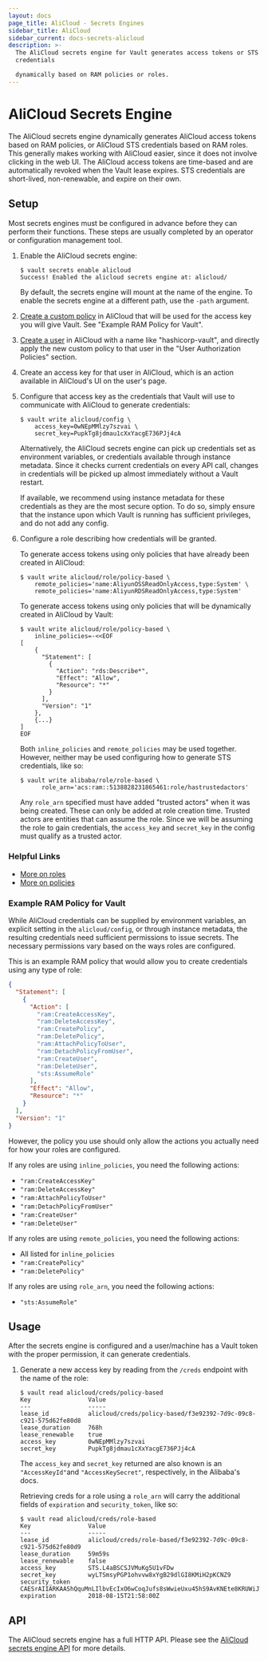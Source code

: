 ```yaml
---
layout: docs
page_title: AliCloud - Secrets Engines
sidebar_title: AliCloud
sidebar_current: docs-secrets-alicloud
description: >-
  The AliCloud secrets engine for Vault generates access tokens or STS
  credentials

  dynamically based on RAM policies or roles.
---
```


# AliCloud Secrets Engine

The AliCloud secrets engine dynamically generates AliCloud access tokens based on RAM
policies, or AliCloud STS credentials based on RAM roles. This generally
makes working with AliCloud easier, since it does not involve clicking in the web UI.
The AliCloud access tokens are time-based and are automatically revoked when the Vault
lease expires. STS credentials are short-lived, non-renewable, and expire on their own.

## Setup

Most secrets engines must be configured in advance before they can perform their
functions. These steps are usually completed by an operator or configuration
management tool.

1.  Enable the AliCloud secrets engine:

    ```text
    $ vault secrets enable alicloud
    Success! Enabled the alicloud secrets engine at: alicloud/
    ```

    By default, the secrets engine will mount at the name of the engine. To
    enable the secrets engine at a different path, use the `-path` argument.

1.  [Create a custom policy](https://www.alibabacloud.com/help/doc-detail/28640.htm)
    in AliCloud that will be used for the access key you will give Vault. See "Example
    RAM Policy for Vault".

1.  [Create a user](https://www.alibabacloud.com/help/faq-detail/28637.htm) in AliCloud
    with a name like "hashicorp-vault", and directly apply the new custom policy to that user
    in the "User Authorization Policies" section.

1.  Create an access key for that user in AliCloud, which is an action available in
    AliCloud's UI on the user's page.

1.  Configure that access key as the credentials that Vault will use to communicate with
    AliCloud to generate credentials:

    ```text
    $ vault write alicloud/config \
        access_key=0wNEpMMlzy7szvai \
        secret_key=PupkTg8jdmau1cXxYacgE736PJj4cA
    ```

    Alternatively, the AliCloud secrets engine can pick up credentials set as environment variables,
    or credentials available through instance metadata. Since it checks current credentials on every API call,
    changes in credentials will be picked up almost immediately without a Vault restart.

    If available, we recommend using instance metadata for these credentials as they are the most
    secure option. To do so, simply ensure that the instance upon which Vault is running has sufficient
    privileges, and do not add any config.

1.  Configure a role describing how credentials will be granted.

    To generate access tokens using only policies that have already been created in AliCloud:

    ```text
    $ vault write alicloud/role/policy-based \
        remote_policies='name:AliyunOSSReadOnlyAccess,type:System' \
        remote_policies='name:AliyunRDSReadOnlyAccess,type:System'
    ```

    To generate access tokens using only policies that will be dynamically created in AliCloud by
    Vault:

    ```text
    $ vault write alicloud/role/policy-based \
        inline_policies=-<<EOF
    [
        {
          "Statement": [
            {
              "Action": "rds:Describe*",
              "Effect": "Allow",
              "Resource": "*"
            }
          ],
          "Version": "1"
        },
        {...}
    ]
    EOF
    ```

    Both `inline_policies` and `remote_policies` may be used together. However, neither may be
    used configuring how to generate STS credentials, like so:

    ```text
    $ vault write alibaba/role/role-based \
          role_arn='acs:ram::5138828231865461:role/hastrustedactors'
    ```

    Any `role_arn` specified must have added "trusted actors" when it was being created. These
    can only be added at role creation time. Trusted actors are entities that can assume the role.
    Since we will be assuming the role to gain credentials, the `access_key` and `secret_key` in
    the config must qualify as a trusted actor.

### Helpful Links

- [More on roles](https://www.alibabacloud.com/help/doc-detail/28649.htm)
- [More on policies](https://www.alibabacloud.com/help/doc-detail/28652.htm)

### Example RAM Policy for Vault

While AliCloud credentials can be supplied by environment variables, an explicit
setting in the `alicloud/config`, or through instance metadata, the resulting
credentials need sufficient permissions to issue secrets. The necessary permissions
vary based on the ways roles are configured.

This is an example RAM policy that would allow you to create credentials using
any type of role:

```json
{
  "Statement": [
    {
      "Action": [
        "ram:CreateAccessKey",
        "ram:DeleteAccessKey",
        "ram:CreatePolicy",
        "ram:DeletePolicy",
        "ram:AttachPolicyToUser",
        "ram:DetachPolicyFromUser",
        "ram:CreateUser",
        "ram:DeleteUser",
        "sts:AssumeRole"
      ],
      "Effect": "Allow",
      "Resource": "*"
    }
  ],
  "Version": "1"
}
```

However, the policy you use should only allow the actions you actually need
for how your roles are configured.

If any roles are using `inline_policies`, you need the following actions:

- `"ram:CreateAccessKey"`
- `"ram:DeleteAccessKey"`
- `"ram:AttachPolicyToUser"`
- `"ram:DetachPolicyFromUser"`
- `"ram:CreateUser"`
- `"ram:DeleteUser"`

If any roles are using `remote_policies`, you need the following actions:

- All listed for `inline_policies`
- `"ram:CreatePolicy"`
- `"ram:DeletePolicy"`

If any roles are using `role_arn`, you need the following actions:

- `"sts:AssumeRole"`

## Usage

After the secrets engine is configured and a user/machine has a Vault token with
the proper permission, it can generate credentials.

1.  Generate a new access key by reading from the `/creds` endpoint with the name
    of the role:

    ```text
    $ vault read alicloud/creds/policy-based
    Key                Value
    ---                -----
    lease_id           alicloud/creds/policy-based/f3e92392-7d9c-09c8-c921-575d62fe80d8
    lease_duration     768h
    lease_renewable    true
    access_key         0wNEpMMlzy7szvai
    secret_key         PupkTg8jdmau1cXxYacgE736PJj4cA
    ```

    The `access_key` and `secret_key` returned are also known is an
    `"AccessKeyId"`and `"AccessKeySecret"`, respectively, in the Alibaba's
    docs.

    Retrieving creds for a role using a `role_arn` will carry the additional
    fields of `expiration` and `security_token`, like so:

    ```text
    $ vault read alicloud/creds/role-based
    Key                Value
    ---                -----
    lease_id           alicloud/creds/role-based/f3e92392-7d9c-09c8-c921-575d62fe80d9
    lease_duration     59m59s
    lease_renewable    false
    access_key         STS.L4aBSCSJVMuKg5U1vFDw
    secret_key         wyLTSmsyPGP1ohvvw8xYgB29dlGI8KMiH2pKCNZ9
    security_token     CAESrAIIARKAAShQquMnLIlbvEcIxO6wCoqJufs8sWwieUxu45hS9AvKNEte8KRUWiJWJ6Y+YHAPgNwi7yfRecMFydL2uPOgBI7LDio0RkbYLmJfIxHM2nGBPdml7kYEOXmJp2aDhbvvwVYIyt/8iES/R6N208wQh0Pk2bu+/9dvalp6wOHF4gkFGhhTVFMuTDRhQlNDU0pWTXVLZzVVMXZGRHciBTQzMjc0KgVhbGljZTCpnJjwySk6BlJzYU1ENUJuCgExGmkKBUFsbG93Eh8KDEFjdGlvbkVxdWFscxIGQWN0aW9uGgcKBW9zczoqEj8KDlJlc291cmNlRXF1YWxzEghSZXNvdXJjZRojCiFhY3M6b3NzOio6NDMyNzQ6c2FtcGxlYm94L2FsaWNlLyo=
    expiration         2018-08-15T21:58:00Z
    ```

## API

The AliCloud secrets engine has a full HTTP API. Please see the
[AliCloud secrets engine API](/api/secret/alicloud/index.html) for more
details.
